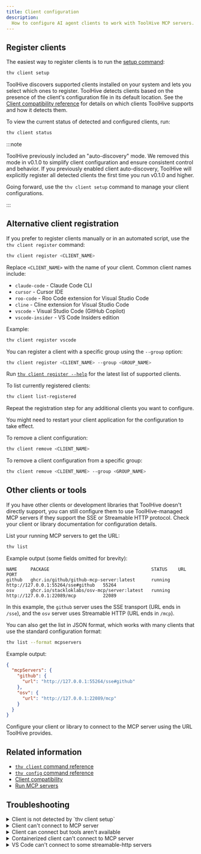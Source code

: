 ```yaml
---
title: Client configuration
description:
  How to configure AI agent clients to work with ToolHive MCP servers.
---
```



<ClientIntro term='Register' />

## Register clients

The easiest way to register clients is to run the
[setup command](../reference/cli/thv_client_setup.md):

```bash
thv client setup
```

ToolHive discovers supported clients installed on your system and lets you
select which ones to register. ToolHive detects clients based on the presence of
the client's configuration file in its default location. See the
[Client compatibility reference](../reference/client-compatibility.mdx) for
details on which clients ToolHive supports and how it detects them.

To view the current status of detected and configured clients, run:

```bash
thv client status
```

:::note

ToolHive previously included an "auto-discovery" mode. We removed this mode in
v0.1.0 to simplify client configuration and ensure consistent control and
behavior. If you previously enabled client auto-discovery, ToolHive will
explicitly register all detected clients the first time you run v0.1.0 and
higher.

Going forward, use the `thv client setup` command to manage your client
configurations.

:::

## Alternative client registration

If you prefer to register clients manually or in an automated script, use the
`thv client register` command:

```bash
thv client register <CLIENT_NAME>
```

Replace `<CLIENT_NAME>` with the name of your client. Common client names
include:

- `claude-code` - Claude Code CLI
- `cursor` - Cursor IDE
- `roo-code` - Roo Code extension for Visual Studio Code
- `cline` - Cline extension for Visual Studio Code
- `vscode` - Visual Studio Code (GitHub Copilot)
- `vscode-insider` - VS Code Insiders edition

Example:

```bash
thv client register vscode
```

You can register a client with a specific group using the `--group` option:

```bash
thv client register <CLIENT_NAME> --group <GROUP_NAME>
```

Run [`thv client register --help`](../reference/cli/thv_client_register.md) for
the latest list of supported clients.

To list currently registered clients:

```bash
thv client list-registered
```

Repeat the registration step for any additional clients you want to configure.

You might need to restart your client application for the configuration to take
effect.

To remove a client configuration:

```bash
thv client remove <CLIENT_NAME>
```

To remove a client configuration from a specific group:

```bash
thv client remove <CLIENT_NAME> --group <GROUP_NAME>
```

## Other clients or tools

If you have other clients or development libraries that ToolHive doesn't
directly support, you can still configure them to use ToolHive-managed MCP
servers if they support the SSE or Streamable HTTP protocol. Check your client
or library documentation for configuration details.

List your running MCP servers to get the URL:

```bash
thv list
```

Example output (some fields omitted for brevity):

```text
NAME     PACKAGE                                      STATUS    URL                                 PORT
github   ghcr.io/github/github-mcp-server:latest      running   http://127.0.0.1:55264/sse#github   55264
osv      ghcr.io/stackloklabs/osv-mcp/server:latest   running   http://127.0.0.1:22089/mcp          22089
```

In this example, the `github` server uses the SSE transport (URL ends in
`/sse`), and the `osv` server uses Streamable HTTP (URL ends in `/mcp`).

You can also get the list in JSON format, which works with many clients that use
the standard configuration format:

```bash
thv list --format mcpservers
```

Example output:

```json
{
  "mcpServers": {
    "github": {
      "url": "http://127.0.0.1:55264/sse#github"
    },
    "osv": {
      "url": "http://127.0.0.1:22089/mcp"
    }
  }
}
```

Configure your client or library to connect to the MCP server using the URL
ToolHive provides.

## Related information

- [`thv client` command reference](../reference/cli/thv_client.md)
- [`thv config` command reference](../reference/cli/thv_config.md)
- [Client compatibility](../reference/client-compatibility.mdx)
- [Run MCP servers](./run-mcp-servers.mdx)

## Troubleshooting

<details>
<summary>Client is not detected by `thv client setup`</summary>

If ToolHive doesn't detect your client:

1. Verify ToolHive supports your client in the
   [Client compatibility reference](../reference/client-compatibility.mdx).

2. Make sure you installed the client in its default location. ToolHive detects
   clients based on their configuration files. If the client isn't in its
   default location, ToolHive can't detect it.

3. Try manually registering the client:

   ```bash
   thv client register <CLIENT_NAME>
   ```

</details>

<details>
<summary>Client can't connect to MCP server</summary>

If your client can't connect to the MCP server:

1. Verify the MCP server is running:

   ```bash
   thv list
   ```

   See [Test MCP servers](./test-mcp-servers.mdx) for help testing the MCP
   server's availability.

2. Check if the client is registered:

   ```bash
   thv client status
   ```

3. Restart your client application.

</details>

<details>
<summary>Client can connect but tools aren't available</summary>

If your client connects to the MCP server but tools aren't available:

1. Make sure the MCP server is running and accessible:

   ```bash
   thv list
   ```

   See [Test MCP servers](./test-mcp-servers.mdx) for help testing the MCP
   server's functionality.

2. Check the MCP server logs:

   ```bash
   thv logs <SERVER_NAME>
   ```

3. Make sure you properly configured the MCP server in your client.
4. If the MCP server requires authentication or has authorization policies
   applied, make sure the client has the necessary permissions to access the
   tools.

</details>

<details>
<summary>Containerized client can't connect to MCP server</summary>

When your MCP client runs in a container (like containerized LibreChat), it
can't reach the ToolHive proxy on your host machine using `localhost` due to
container network isolation. The ToolHive proxy runs as an OS process on the
host and provides access to containerized MCP servers.

Configure your containerized client to use the appropriate host address for your
platform:

- **Docker Desktop (macOS/Windows)**: `host.docker.internal`
- **Podman Desktop**: `host.containers.internal`
- **Docker Engine (Linux)**: `172.17.0.1` (or your custom bridge gateway IP)

For example, change the MCP server URL from `http://localhost:8080/mcp` to
`http://host.docker.internal:8080/mcp` in your client configuration.

</details>

<details>
<summary>VS Code can't connect to some streamable-http servers</summary>

You might encounter errors with Visual Studio Code connecting to some
Python-based MCP servers using the Streamable HTTP transport protocol:

```text
[info] Connection state: Error Error sending message to http://localhost:49574/mcp: TypeError: fetch failed
[error] Server exited before responding to `initialize` request.
```

This is a known interaction between VS Code and certain versions of the FastMCP
SDK used by Python-based MCP servers. If you inspect the HTTP connection, you'll
see a `307 Temporary Redirect` response, which VS Code doesn't handle correctly.

This
[issue is resolved](https://github.com/modelcontextprotocol/python-sdk/pull/781)
in the latest versions of the SDK, but if you're using an older version of a
Python-based MCP server, you might still encounter it.

There are two workarounds:

1. Change the URL in your VS Code settings to add a trailing slash to the MCP
   server URL. For example, change `http://localhost:49574/mcp` to
   `http://localhost:49574/mcp/`. You'll need to re-apply this if you stop and
   restart the MCP server.
2. If the MCP server supports SSE, switch to using the SSE transport instead of
   Streamable HTTP.

</details>
